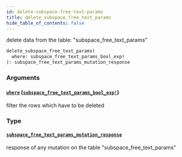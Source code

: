 ```yaml
---
id: delete-subspace-free-text-params
title: delete_subspace_free_text_params
hide_table_of_contents: false
---
```


delete data from the table: "subspace_free_text_params"

```graphql
delete_subspace_free_text_params(
  where: subspace_free_text_params_bool_exp!
): subspace_free_text_params_mutation_response
```

### Arguments

#### [`where`](#) ([`subspace_free_text_params_bool_exp!`](../inputs/subspace-free-text-params-bool-exp))

filter the rows which have to be deleted

### Type

#### [`subspace_free_text_params_mutation_response`](../objects/subspace-free-text-params-mutation-response)

response of any mutation on the table "subspace_free_text_params"
